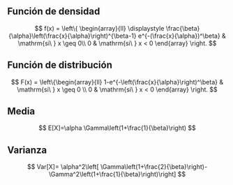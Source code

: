 ## Función de densidad

$$
f(x) = \left\{
\begin{array}{ll}
\displaystyle \frac{\beta}{\alpha}\left(\frac{x}{\alpha}\right)^{\beta-1} e^{-(\frac{x}{\alpha})^\beta}  & \mathrm{si\ } x \geq 0\\
0 & \mathrm{si\ } x < 0
\end{array}
\right.
$$


## Función de distribución

$$
F(x) = \left\{\begin{array}{ll}
   1-e^{-\left(\frac{x}{\alpha}\right)^\beta} & \mathrm{si\ } x \geq 0 \\
		 0                 & \mathrm{si\ } x < 0
	       \end{array}
	     \right.
$$

## Media

$$
E[X]=\alpha \Gamma\left(1+\frac{1}{\beta}\right)
$$

## Varianza

$$
Var[X]= \alpha^2\left[ \Gamma\left(1+\frac{2}{\beta}\right)- \Gamma^2\left(1+\frac{1}{\beta}\right)\right]
$$
